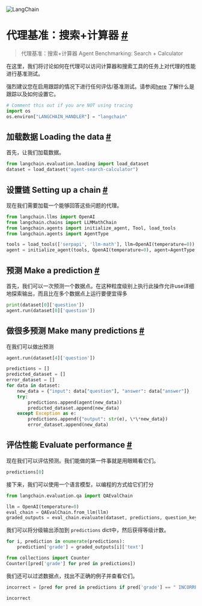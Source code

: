 

<Head>
  <script>
    {
      `(function() {
         var _hmt = _hmt || [];
(function() {
  var hm = document.createElement("script");
  hm.src = "https://hm.baidu.com/hm.js?e60fb290e204e04c5cb6f79b0ac1e697";
  var s = document.getElementsByTagName("script")[0]; 
  s.parentNode.insertBefore(hm, s);
})();
       })();`
    }
  </script>
</Head>

![LangChain](https://pica.zhimg.com/50/v2-56e8bbb52aa271012541c1fe1ceb11a2_r.gif)






 代理基准：搜索+计算器
 [#](#agent-benchmarking-search-calculator "Permalink to this headline")
==================================================================================================================

>  代理基准：搜索+计算器 Agent Benchmarking: Search + Calculator 

在这里，我们将讨论如何在代理可以访问计算器和搜索工具的任务上对代理的性能进行基准测试。



 
强烈建议您在启用跟踪的情况下进行任何评估/基准测试。请参阅[here](https://langchain.readthedocs.io/en/latest/tracing) 了解什么是跟踪以及如何设置它。






```python
# Comment this out if you are NOT using tracing
import os
os.environ["LANGCHAIN_HANDLER"] = "langchain"

```







 加载数据 Loading the data
 [#](#loading-the-data "Permalink to this headline")
-----------------------------------------------------------------------



首先，让我们加载数据。
 







```python
from langchain.evaluation.loading import load_dataset
dataset = load_dataset("agent-search-calculator")

```








 设置链  Setting up a chain
 [#](#setting-up-a-chain "Permalink to this headline")
---------------------------------------------------------------------------



现在我们需要加载一个能够回答这些问题的代理。







```python
from langchain.llms import OpenAI
from langchain.chains import LLMMathChain
from langchain.agents import initialize_agent, Tool, load_tools
from langchain.agents import AgentType

tools = load_tools(['serpapi', 'llm-math'], llm=OpenAI(temperature=0))
agent = initialize_agent(tools, OpenAI(temperature=0), agent=AgentType.ZERO_SHOT_REACT_DESCRIPTION, verbose=True)

```








 预测 Make a prediction
 [#](#make-a-prediction "Permalink to this headline")
-------------------------------------------------------------------------



首先，我们可以一次预测一个数据点。在这种粒度级别上执行此操作允许use详细地探索输出，而且比在多个数据点上运行要便宜得多






```python
print(dataset[0]['question'])
agent.run(dataset[0]['question'])

```








 做很多预测 Make many predictions
 [#](#make-many-predictions "Permalink to this headline")
---------------------------------------------------------------------------------



在我们可以做出预测
 







```python
agent.run(dataset[4]['question'])

```










```python
predictions = []
predicted_dataset = []
error_dataset = []
for data in dataset:
    new_data = {"input": data["question"], "answer": data["answer"]}
    try:
        predictions.append(agent(new_data))
        predicted_dataset.append(new_data)
    except Exception as e:
        predictions.append({"output": str(e), \*\*new_data})
        error_dataset.append(new_data)

```








 评估性能 Evaluate performance
 [#](#evaluate-performance "Permalink to this headline")
-------------------------------------------------------------------------------



现在我们可以评估预测。我们能做的第一件事就是用眼睛看它们。






```python
predictions[0]

```






接下来，我们可以使用一个语言模型，以编程的方式给它们打分





```python
from langchain.evaluation.qa import QAEvalChain

```










```python
llm = OpenAI(temperature=0)
eval_chain = QAEvalChain.from_llm(llm)
graded_outputs = eval_chain.evaluate(dataset, predictions, question_key="question", prediction_key="output")

```




我们可以将分级输出添加到 `predictions` dict中，然后获得等级计数。


 







```python
for i, prediction in enumerate(predictions):
    prediction['grade'] = graded_outputs[i]['text']

```










```python
from collections import Counter
Counter([pred['grade'] for pred in predictions])

```






我们还可以过滤数据点，找出不正确的例子并查看它们。


```python
incorrect = [pred for pred in predictions if pred['grade'] == " INCORRECT"]

```










```python
incorrect

```








